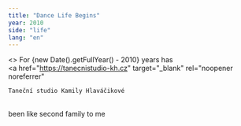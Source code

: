 ```yaml
---
title: "Dance Life Begins"
year: 2010
side: "life"
lang: "en"
---
```


<>
  For {new Date().getFullYear() - 2010} years has
  <br />
  <a
    href="https://tanecnistudio-kh.cz"
    target="_blank"
    rel="noopener noreferrer"
  >
    Taneční studio Kamily Hlaváčikové
  </a>
  <br />
  been like second family to me
</>
